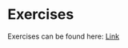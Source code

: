 # Exercises

Exercises can be found here: [Link](https://github.com/marco-willi/cas-dl-compvis-exercises-ss2024)